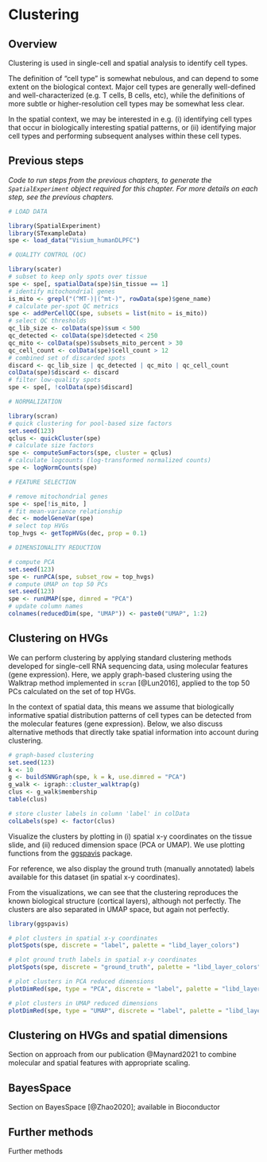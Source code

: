 # Clustering


## Overview

Clustering is used in single-cell and spatial analysis to identify cell types.

The definition of "cell type" is somewhat nebulous, and can depend to some extent on the biological context. Major cell types are generally well-defined and well-characterized (e.g. T cells, B cells, etc), while the definitions of more subtle or higher-resolution cell types may be somewhat less clear.

In the spatial context, we may be interested in e.g. (i) identifying cell types that occur in biologically interesting spatial patterns, or (ii) identifying major cell types and performing subsequent analyses within these cell types.



## Previous steps

*Code to run steps from the previous chapters, to generate the `SpatialExperiment` object required for this chapter. For more details on each step, see the previous chapters.*

```r
# LOAD DATA

library(SpatialExperiment)
library(STexampleData)
spe <- load_data("Visium_humanDLPFC")

# QUALITY CONTROL (QC)

library(scater)
# subset to keep only spots over tissue
spe <- spe[, spatialData(spe)$in_tissue == 1]
# identify mitochondrial genes
is_mito <- grepl("(^MT-)|(^mt-)", rowData(spe)$gene_name)
# calculate per-spot QC metrics
spe <- addPerCellQC(spe, subsets = list(mito = is_mito))
# select QC thresholds
qc_lib_size <- colData(spe)$sum < 500
qc_detected <- colData(spe)$detected < 250
qc_mito <- colData(spe)$subsets_mito_percent > 30
qc_cell_count <- colData(spe)$cell_count > 12
# combined set of discarded spots
discard <- qc_lib_size | qc_detected | qc_mito | qc_cell_count
colData(spe)$discard <- discard
# filter low-quality spots
spe <- spe[, !colData(spe)$discard]

# NORMALIZATION

library(scran)
# quick clustering for pool-based size factors
set.seed(123)
qclus <- quickCluster(spe)
# calculate size factors
spe <- computeSumFactors(spe, cluster = qclus)
# calculate logcounts (log-transformed normalized counts)
spe <- logNormCounts(spe)

# FEATURE SELECTION

# remove mitochondrial genes
spe <- spe[!is_mito, ]
# fit mean-variance relationship
dec <- modelGeneVar(spe)
# select top HVGs
top_hvgs <- getTopHVGs(dec, prop = 0.1)

# DIMENSIONALITY REDUCTION

# compute PCA
set.seed(123)
spe <- runPCA(spe, subset_row = top_hvgs)
# compute UMAP on top 50 PCs
set.seed(123)
spe <- runUMAP(spe, dimred = "PCA")
# update column names
colnames(reducedDim(spe, "UMAP")) <- paste0("UMAP", 1:2)
```



## Clustering on HVGs

We can perform clustering by applying standard clustering methods developed for single-cell RNA sequencing data, using molecular features (gene expression). Here, we apply graph-based clustering using the Walktrap method implemented in `scran` [@Lun2016], applied to the top 50 PCs calculated on the set of top HVGs.

In the context of spatial data, this means we assume that biologically informative spatial distribution patterns of cell types can be detected from the molecular features (gene expression). Below, we also discuss alternative methods that directly take spatial information into account during clustering.

```r
# graph-based clustering
set.seed(123)
k <- 10
g <- buildSNNGraph(spe, k = k, use.dimred = "PCA")
g_walk <- igraph::cluster_walktrap(g)
clus <- g_walk$membership
table(clus)

# store cluster labels in column 'label' in colData
colLabels(spe) <- factor(clus)
```


Visualize the clusters by plotting in (i) spatial x-y coordinates on the tissue slide, and (ii) reduced dimension space (PCA or UMAP). We use plotting functions from the [ggspavis](https://github.com/lmweber/ggpavis) package.

For reference, we also display the ground truth (manually annotated) labels available for this dataset (in spatial x-y coordinates).

From the visualizations, we can see that the clustering reproduces the known biological structure (cortical layers), although not perfectly. The clusters are also separated in UMAP space, but again not perfectly.

```r
library(ggspavis)

# plot clusters in spatial x-y coordinates
plotSpots(spe, discrete = "label", palette = "libd_layer_colors")

# plot ground truth labels in spatial x-y coordinates
plotSpots(spe, discrete = "ground_truth", palette = "libd_layer_colors")
```

```r
# plot clusters in PCA reduced dimensions
plotDimRed(spe, type = "PCA", discrete = "label", palette = "libd_layer_colors")

# plot clusters in UMAP reduced dimensions
plotDimRed(spe, type = "UMAP", discrete = "label", palette = "libd_layer_colors")
```



## Clustering on HVGs and spatial dimensions

Section on approach from our publication @Maynard2021 to combine molecular and spatial features with appropriate scaling.



## BayesSpace

Section on BayesSpace [@Zhao2020]; available in Bioconductor



## Further methods

Further methods


